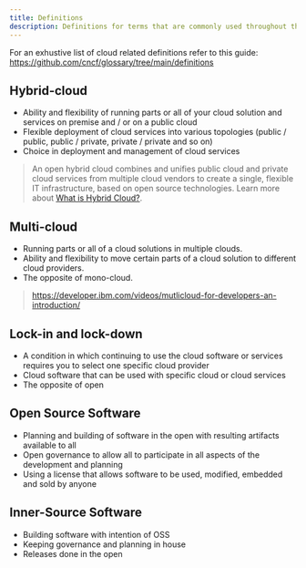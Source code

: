 ```yaml
---
title: Definitions
description: Definitions for terms that are commonly used throughout the guides.
---
```


For an exhustive list of cloud related definitions refer to this guide: <https://github.com/cncf/glossary/tree/main/definitions>

## Hybrid-cloud

* Ability and flexibility of running parts or all of your cloud solution and services on premise and / or on a public cloud
* Flexible deployment of cloud services into various topologies (public / public, public / private, private / private and so on)
* Choice in deployment and management of cloud services

> An open hybrid cloud combines and unifies public cloud and private cloud services from multiple cloud vendors to create a single, flexible IT infrastructure, based on open source technologies. Learn more about [What is Hybrid Cloud?](https://www.ibm.com/cloud/learn/hybrid-cloud).

## Multi-cloud

* Running parts or all of a cloud solutions in multiple clouds.
* Ability and flexibility to move certain parts of a cloud solution to different cloud providers.
* The opposite of mono-cloud.

> https://developer.ibm.com/videos/mutlicloud-for-developers-an-introduction/

## Lock-in and lock-down

* A condition in which continuing to use the cloud software or services requires you to select one specific cloud provider
* Cloud software that can be used with specific cloud or cloud services
* The opposite of open

## Open Source Software

* Planning and building of software in the open with resulting artifacts available to all
* Open governance to allow all to participate in all aspects of the development and planning
* Using a license that allows software to be used, modified, embedded and sold by anyone

## Inner-Source Software

* Building software with intention of OSS
* Keeping governance and planning in house
* Releases done in the open
